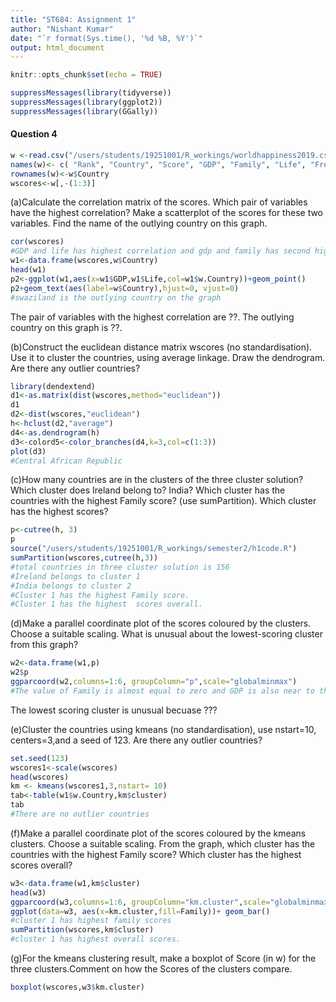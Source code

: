 ```yaml
---
title: "ST684: Assignment 1"
author: "Nishant Kumar"
date: "`r format(Sys.time(), '%d %B, %Y')`"
output: html_document
---
```


```r
knitr::opts_chunk$set(echo = TRUE)
```


```r
suppressMessages(library(tidyverse))
suppressMessages(library(ggplot2))
suppressMessages(library(GGally))

```

#### Question 4



```r
w <-read.csv("/users/students/19251001/R_workings/worldhappiness2019.csv")
names(w)<- c( "Rank", "Country", "Score", "GDP", "Family", "Life", "Freedom", "Generosity", "Trust")
rownames(w)<-w$Country
wscores<-w[,-(1:3)]
```

(a)Calculate the correlation matrix of the scores. Which pair of variables have the highest correlation? Make a scatterplot of the scores for these two variables. Find the name of the outlying country on this graph.

```r

cor(wscores)
#GDP and life has highest correlation and gdp and family has second highest #correlation.
w1<-data.frame(wscores,w$Country)
head(w1)
p2<-ggplot(w1,aes(x=w1$GDP,w1$Life,col=w1$w.Country))+geom_point()
p2+geom_text(aes(label=w$Country),hjust=0, vjust=0)
#swaziland is the outlying country on the graph
```
The pair of variables with the highest correlation are ??.
The outlying country on this graph is ??.

(b)Construct the euclidean distance matrix wscores (no standardisation). Use it to cluster the countries, using average linkage. Draw the dendrogram. Are there any outlier countries?
```r

library(dendextend)
d1<-as.matrix(dist(wscores,method="euclidean"))
d1
d2<-dist(wscores,"euclidean")
h<-hclust(d2,"average")
d4<-as.dendrogram(h)
d3<-colord5<-color_branches(d4,k=3,col=c(1:3))
plot(d3)
#Central African Republic

```

(c)How many countries are in the clusters of the three cluster solution? Which cluster does Ireland belong to? India? Which cluster has the countries with the highest Family score? (use sumPartition). Which cluster has the highest scores?
```r

p<-cutree(h, 3)
p
source("/users/students/19251001/R_workings/semester2/h1code.R")
sumPartition(wscores,cutree(h,3))
#total countries in three cluster solution is 156
#Ireland belongs to cluster 1
#India belongs to cluster 2
#Cluster 1 has the highest Family score.
#Cluster 1 has the highest  scores overall.

```

(d)Make a parallel coordinate plot of the scores coloured by the clusters. Choose a suitable scaling. What is unusual about the lowest-scoring cluster from this graph?
```r

w2<-data.frame(w1,p)
w2$p
ggparcoord(w2,columns=1:6, groupColumn="p",scale="globalminmax")
#The value of Family is almost equal to zero and GDP is also near to the zero #for the third cluster but freedom and generosity fairly better to the other #countires with good GDP and family scores.

```

The lowest scoring cluster is unusual becuase ???

(e)Cluster the countries using kmeans (no standardisation), use nstart=10, centers=3,and a seed of 123. Are there any outlier countries?
```r

set.seed(123)
wscores1<-scale(wscores)
head(wscores)
km <- kmeans(wscores1,3,nstart= 10)
tab<-table(w1$w.Country,km$cluster)
tab
#There are no outlier countries

```
(f)Make a parallel coordinate plot of the scores coloured by the kmeans clusters. Choose a suitable scaling. From the graph, which cluster has the countries with the highest Family score? Which cluster has the highest scores overall?
```r

w3<-data.frame(w1,km$cluster)
head(w3)
ggparcoord(w3,columns=1:6, groupColumn="km.cluster",scale="globalminmax")
ggplot(data=w3, aes(x=km.cluster,fill=Family))+ geom_bar()
#cluster 1 has highest family scores
sumPartition(wscores,km$cluster)
#cluster 1 has highest overall scores.

```


(g)For the kmeans clustering result, make a boxplot of Score (in w) for the three clusters.Comment on how the Scores of the clusters compare.
```r

boxplot(wscores,w3$km.cluster)
```

